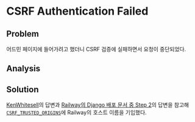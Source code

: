 # CSRF Authentication Failed

## Problem

어드민 페이지에 들어가려고 했더니 CSRF 검증에 실패하면서 요청이 중단되었다.

## Analysis

## Solution

[KenWhitesell](https://forum.djangoproject.com/t/how-to-activate-csrf-token-for-railway-deployment/22334/2)의 답변과 [Railway의 Django 배포 문서 중 Step 2](https://railway.app/template/Rj_70k)의
답변을 참고해 [`CSRF_TRUSTED_ORIGINS`](https://docs.djangoproject.com/en/dev/ref/settings/#std-setting-CSRF_TRUSTED_ORIGINS)에 Railway의 호스트 이름을 기입했다.

